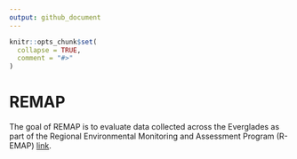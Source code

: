 ```yaml
---
output: github_document
---
```


<!-- README.md is generated from README.Rmd. Please edit that file -->

```r
knitr::opts_chunk$set(
  collapse = TRUE,
  comment = "#>"
)
```

# REMAP

<!-- badges: start -->
<!-- badges: end -->

The goal of REMAP is to evaluate data collected across the Everglades as part of the Regional Environmental Monitoring and Assessment Program (R-EMAP) [link](https://www.epa.gov/everglades/environmental-monitoring-everglades). 

